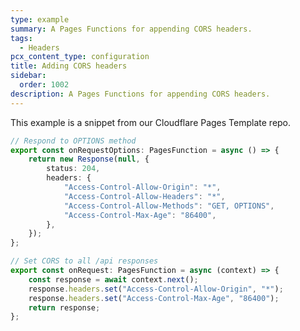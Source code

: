 ```yaml
---
type: example
summary: A Pages Functions for appending CORS headers.
tags:
  - Headers
pcx_content_type: configuration
title: Adding CORS headers
sidebar:
  order: 1002
description: A Pages Functions for appending CORS headers.
---
```


This example is a snippet from our Cloudflare Pages Template repo.

```ts
// Respond to OPTIONS method
export const onRequestOptions: PagesFunction = async () => {
	return new Response(null, {
		status: 204,
		headers: {
			"Access-Control-Allow-Origin": "*",
			"Access-Control-Allow-Headers": "*",
			"Access-Control-Allow-Methods": "GET, OPTIONS",
			"Access-Control-Max-Age": "86400",
		},
	});
};

// Set CORS to all /api responses
export const onRequest: PagesFunction = async (context) => {
	const response = await context.next();
	response.headers.set("Access-Control-Allow-Origin", "*");
	response.headers.set("Access-Control-Max-Age", "86400");
	return response;
};
```
